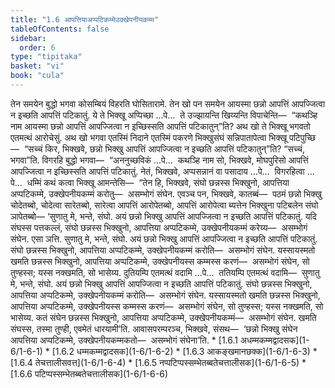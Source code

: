 ```yaml
---
title: "1.6 आपत्तियाअप्पटिकम्मेउक्खेपनीयकम्म"
tableOfContents: false
sidebar:
  order: 6
type: "tipitaka"
basket: "vi"
book: "cula"
---
```



<DynamicBreadcrumb />

<Division number="56" book="cula">

<Paragraph number="260" book="cula">
तेन समयेन बुद्धो भगवा कोसम्बियं विहरति घोसितारामे. तेन खो पन समयेन आयस्मा छन्नो आपत्तिं आपज्जित्वा न इच्छति आपत्तिं पटिकातुं. ये ते भिक्खू अप्पिच्छा …पे…  ते उज्झायन्ति खिय्यन्ति विपाचेन्ति—  “कथञ्हि नाम आयस्मा छन्नो आपत्तिं आपज्जित्वा न इच्छिस्सति आपत्तिं पटिकातुन्”ति? अथ खो ते भिक्खू भगवतो एतमत्थं आरोचेसुं.


</Paragraph>

<Paragraph number="261" book="cula">
अथ खो भगवा एतस्मिं निदाने एतस्मिं पकरणे भिक्खुसंघं सन्निपातापेत्वा भिक्खू पटिपुच्छि—  “सच्चं किर, भिक्खवे, छन्नो भिक्खु आपत्तिं आपज्जित्वा न इच्छति आपत्तिं पटिकातुन्”ति? “सच्चं, भगवा”ति. विगरहि बुद्धो भगवा—  “अननुच्छविकं …पे…  कथञ्हि नाम सो, भिक्खवे, मोघपुरिसो आपत्तिं आपज्जित्वा न इच्छिस्सति आपत्तिं पटिकातुं. नेतं, भिक्खवे, अप्पसन्नानं वा पसादाय …पे…  विगरहित्वा …पे…  धम्मिं कथं कत्वा भिक्खू आमन्तेसि—  “तेन हि, भिक्खवे, संघो छन्नस्स भिक्खुनो, आपत्तिया अप्पटिकम्मे, उक्खेपनीयकम्मं करोतु—  असम्भोगं संघेन. एवञ्च पन, भिक्खवे, कातब्बं—  पठमं छन्नो भिक्खु चोदेतब्बो, चोदेत्वा सारेतब्बो, सारेत्वा आपत्तिं आरोपेतब्बो, आपत्तिं आरोपेत्वा ब्यत्तेन भिक्खुना पटिबलेन संघो ञापेतब्बो—


</Paragraph>

<Paragraph number="262" book="cula">
‘सुणातु मे, भन्ते, संघो. अयं छन्नो भिक्खु आपत्तिं आपज्जित्वा न इच्छति आपत्तिं पटिकातुं. यदि संघस्स पत्तकल्लं, संघो छन्नस्स भिक्खुनो, आपत्तिया अप्पटिकम्मे, उक्खेपनीयकम्मं करेय्य—  असम्भोगं संघेन. एसा ञत्ति.


</Paragraph>

<Paragraph number="263" book="cula">
सुणातु मे, भन्ते, संघो. अयं छन्नो भिक्खु आपत्तिं आपज्जित्वा न इच्छति आपत्तिं पटिकातुं. संघो छन्नस्स भिक्खुनो, आपत्तिया अप्पटिकम्मे, उक्खेपनीयकम्मं करोति—  असम्भोगं संघेन. यस्सायस्मतो खमति छन्नस्स भिक्खुनो, आपत्तिया अप्पटिकम्मे, उक्खेपनीयस्स कम्मस्स करणं—  असम्भोगं संघेन, सो तुण्हस्स; यस्स नक्खमति, सो भासेय्य.


</Paragraph>

<Paragraph number="264" book="cula">
दुतियम्पि एतमत्थं वदामि …पे…  ततियम्पि एतमत्थं वदामि—  सुणातु मे, भन्ते, संघो. अयं छन्नो भिक्खु आपत्तिं आपज्जित्वा न इच्छति आपत्तिं पटिकातुं. संघो छन्नस्स भिक्खुनो, आपत्तिया अप्पटिकम्मे, उक्खेपनीयकम्मं करोति—  असम्भोगं संघेन. यस्सायस्मतो खमति छन्नस्स भिक्खुनो, आपत्तिया अप्पटिकम्मे, उक्खेपनीयस्स कम्मस्स करणं—  असम्भोगं संघेन, सो तुण्हस्स; यस्स नक्खमति, सो भासेय्य.


</Paragraph>

<Paragraph number="265" book="cula">
कतं संघेन छन्नस्स भिक्खुनो, आपत्तिया अप्पटिकम्मे, उक्खेपनीयकम्मं—  असम्भोगं संघेन. खमति संघस्स, तस्मा तुण्ही, एवमेतं धारयामी’ति.


</Paragraph>

<Paragraph number="266" book="cula">
आवासपरम्परञ्च, भिक्खवे, संसथ—  ‘छन्नो भिक्खु संघेन आपत्तिया अप्पटिकम्मे, उक्खेपनीयकम्मकतो—  असम्भोगं संघेना’ति.

</Paragraph>
</Division>

<TableOfContents book="cula" section="1.6">
* [1.6.1 अधम्मकम्मद्वादसक](1-6/1-6-1)
* [1.6.2 धम्मकम्मद्वादसक](1-6/1-6-2)
* [1.6.3 आकङ्खमानछक्क](1-6/1-6-3)
* [1.6.4 तेचत्तालीसवत्त](1-6/1-6-4)
* [1.6.5 नप्पटिप्पस्सम्भेतब्बतेचत्तालीसक](1-6/1-6-5)
* [1.6.6 पटिप्पस्सम्भेतब्बतेचत्तालीसक](1-6/1-6-6)
</TableOfContents>